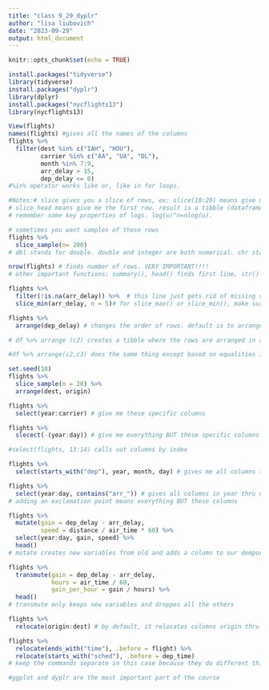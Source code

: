 ```yaml
---
title: "class 9_29_dyplr"
author: "lisa liubovich"
date: "2023-09-29"
output: html_document
---
```


```r
knitr::opts_chunk$set(echo = TRUE)
```

```r
install.packages("tidyverse")
library(tidyverse)
install.packages("dyplr")
library(dplyr)
install.packages("nycflights13")
library(nycflights13)
```
```r
View(flights)
names(flights) #gives all the names of the columns
flights %>% 
  filter(dest %in% c("IAH", "HOU"), 
         carrier %in% c("AA", "UA", "DL"),
         month %in% 7:9,
         arr_delay > 15,
         dep_delay <= 0) 
#%in% operator works like or, like in for loops. 

#Notes:# slice gives you a slice of rows, ex: slice(10:20) means give me a slice starting from row 10 to 20.
# slice_head means give me the first row. result is a tibble (dataframe thats computationally easier for r). # its preferable to convert multiplication to summation because it has less error, example: if you want to take log(ab), convert ab= exp(log(ab)) to ab = exp(log(a) + log(b). do this unless you're working with very large numbers.
# remember some key properties of logs. log(u)^n=nlog(u).

```

 
```r
# sometimes you want samples of these rows
flights %>% 
  slice_sample(n= 200)
# dbl stands for double. double and integer are both numerical. chr stand for character.
```
```r
nrow(flights) # finds number of rows. VERY IMPORTANT!!!!
# other important functions: summary(), head() finds first line, str() aka structure

```
```r
flights %>% 
  filter(!is.na(arr_delay)) %>%  # this line just gets rid of missing values in this variable
  slice_min(arr_delay, n = 5)# for slice_max() or slice_min(), make sure to specify the variable. these functions select rows with highest or lowest values of a variable. # this line gives us the least 5 rows for arrival delay. 
```
 
```r
flights %>% 
  arrange(dep_delay) # changes the order of rows. default is to arrange in ascending order. this line means change order based on departure delay in ascending order. use desc() function on the variable inside arrange() to arrange in descending order.

# df %>% arrange (c2) creates a tibble where the rows are arranged in ascending order based on the values of c2. 

#df %>% arrange(c2,c3) does the same thing except based on equalities in c2. if there are equalities, the remaining rows are arranged in ascending order based on c3 BUT it only ouptuts the don't have equalities in c2....?
```
 
```r
set.seed(10)
flights %>% 
  slice_sample(n = 20) %>% 
  arrange(dest, origin)
```
```r
flights %>% 
  select(year:carrier) # give me these specific columns
```
 
```r
flights %>% 
  slecect(-(year:day)) # give me everything BUT these specific columns 

#select(flights, 13:14) calls out columns by index
```
 
```r
flights %>% 
  select(starts_with("dep"), year, month, day) # gives me all columns that starts with dep as well as year, month, and day columns
```
```r
flights %>% 
  select(year:day, contains("arr_")) # gives all columns in year thru day as well as any columns that have arr_ in them
# adding an exclamation point means everything BUT these columns 
```
```r
flights %>% 
  mutate(gain = dep_delay - arr_delay,
         speed = distance / air_time * 60) %>% 
  select(year:day, gain, speed) %>% 
  head()
# mutate creates new variables from old and adds a column to our demporary dataframe. by default, the new column is added after the old columns but you can change that with .before or .after if you want 
```
```r
flights %>% 
  transmute(gain = dep_delay - arr_delay,
            hours = air_time / 60,
            gain_per_hour = gain / hours) %>% 
  head()
# transmute only keeps new variables and droppes all the others
```
```r
flights %>% 
  relocate(origin:dest) # by default, it relocates columns origin thru dest to the beginning of the tibble. you can specify .before and .after if you want.
```
```r
flights %>% 
  relocate(ends_with("time"), .before = flight) %>% 
  relocate(starts_with("sched"), .before = dep_time)
# keep the commands separate in this case because they do different things. quotes are needed because we are not referring to a variable, we are reffering to a name. this code moves the columns that end with the word "time" to be before flight and the columns that start with "sched" to be vefore dep_time

#ggplot and dyplr are the most important part of the course
```
 
 